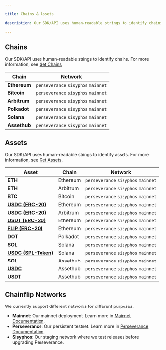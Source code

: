```yaml
---

title: Chains & Assets

description: Our SDK/API uses human-readable strings to identify chains.

---
```



## Chains

Our SDK/API uses human-readable strings to identify chains. For more information, see [Get Chains](integrations/javascript-sdk/get-chains.md "mention")

| Chain | Network |
| --- | --- |
| **Ethereum** | `perseverance` `sisyphos` `mainnet` |
| **Bitcoin** | `perseverance` `sisyphos` `mainnet` |
| **Arbitrum** | `perseverance` `sisyphos` `mainnet` |
| **Polkadot** | `perseverance` `sisyphos` `mainnet` |
| **Solana** | `perseverance` `sisyphos` `mainnet` |
| **Assethub** | `perseverance` `sisyphos` `mainnet` |

## Assets

Our SDK/API uses human-readable strings to identify assets. For more information, see [Get Assets](integrations/javascript-sdk/get-assets.md "mention").

  | Asset | Chain | Network |
  | --- | --- | --- |
  | **ETH** | Ethereum | `perseverance` `sisyphos` `mainnet` |
  | **ETH** | Arbitrum | `perseverance` `sisyphos` `mainnet` |
  | **BTC** | Bitcoin | `perseverance` `sisyphos` `mainnet` |
  | **[USDC (ERC-20)](https://etherscan.io/address/0xA0b86991c6218b36c1d19D4a2e9Eb0cE3606eB48)** | Ethereum | `perseverance` `sisyphos` `mainnet` |
  | **[USDC (ERC-20)](https://arbiscan.io/address/0xaf88d065e77c8cC2239327C5EDb3A432268e5831)** | Arbitrum | `perseverance` `sisyphos` `mainnet` |
  | **[USDT (ERC-20)](https://etherscan.io/address/0xdAC17F958D2ee523a2206206994597C13D831ec7)** | Ethereum | `perseverance` `sisyphos` `mainnet` |
  | **[FLIP (ERC-20)](https://etherscan.io/address/0x826180541412D574cf1336d22c0C0a287822678A)** | Ethereum | `perseverance` `sisyphos` `mainnet` |
  | **DOT** | Polkadot | `perseverance` `sisyphos` `mainnet` |
  | **SOL** | Solana | `perseverance` `sisyphos` `mainnet` |
  | **[USDC (SPL-Token)](https://explorer.solana.com/address/EPjFWdd5AufqSSqeM2qN1xzybapC8G4wEGGkZwyTDt1v)** | Solana | `perseverance` `sisyphos` `mainnet` |
  | **SOL** | Assethub | `perseverance` `sisyphos` `mainnet` |
  | **[USDC](https://assethub-polkadot.subscan.io/assets/1337)** | Assethub | `perseverance` `sisyphos` `mainnet` |
  | **[USDT](https://assethub-polkadot.subscan.io/assets/1984)** | Assethub | `perseverance` `sisyphos` `mainnet` |
## Chainflip Networks

We currently support different networks for different purposes:

- **Mainnet**: Our mainnet deployment. Learn more in [Mainnet Documentation](../../mainnet/validator-setup/prerequisites).
- **Perseverance**: Our persistent testnet. Learn more in [Perseverance Documentation](../../testnet/validator-documentation).
- **Sisyphos**: Our staging network where we test releases before upgrading Perseverance.